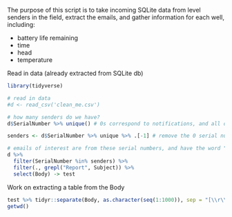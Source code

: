 
The purpose of this script is to take incoming SQLite data from level senders in the field, extract the emails, and gather information for each well, including:  

* battery life remaining  
* time  
* head  
* temperature  

Read in data (already extracted from SQLite db)
```r
library(tidyverse)

# read in data
#d <- read_csv('clean_me.csv')

# how many senders do we have?
d$SerialNumber %>% unique() # 0s correspond to notifications, and all others are actual level senders

senders <- d$SerialNumber %>% unique %>% .[-1] # remove the 0 serial number emails

# emails of interest are from these serial numbers, and have the word "Report" in their Subject Title
d %>% 
  filter(SerialNumber %in% senders) %>%
  filter(., grepl("Report", Subject)) %>% 
  select(Body) -> test

```


Work on extracting a table from the Body
```r
test %>% tidyr::separate(Body, as.character(seq(1:1000)), sep = "[\\r\\n]") %>% write_csv("test.csv")
getwd()
```


